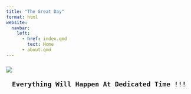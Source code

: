 ```yaml
---
title: "The Great Day"
format: html
website: 
  navbar: 
    left:
      - href: index.qmd
        text: Home
      - about.qmd
---
```


<!-- Centering the text in the middle :  Everything Will Happen At Dedicated Time !!! -->

### ![](files/phd-new.png)

<div style="text-align: center; font-weight: bold; font-size: 1.5em;">
    Everything Will Happen At Dedicated Time !!!
</div>

<div id="countdown-great-day" style="font-size: 2.5em; font-weight: bold; color: rgb(79, 81, 217); text-align: center;"></div>

<script>
// Set the target date and time
const targetDate = new Date('2025-03-31T23:46:59').getTime();

// Function to update the countdown timer
function updateCountdown() {
    const now = new Date().getTime();
    const timeDifference = targetDate - now;

    if (timeDifference <= 0) {
        document.getElementById('countdown-great-day').innerText = "Finally Dr Idrissa DIENG !!! What's next ";
        return;
    }

    const days = Math.floor(timeDifference / (1000 * 60 * 60 * 24));
    const hours = Math.floor((timeDifference % (1000 * 60 * 60 * 24)) / (1000 * 60 * 60));
    const minutes = Math.floor((timeDifference % (1000 * 60 * 60)) / (1000 * 60));
    const seconds = Math.floor((timeDifference % (1000 * 60)) / 1000);

    document.getElementById('countdown-great-day').innerText = 
        `${days} Day(s), ${hours} Hour(s), ${minutes} Minute(s), ${seconds} Second(s) remaining`;

    setTimeout(updateCountdown, 1000);
}

// Start the countdown
updateCountdown();
</script>



<!-- ```{html}
<audio controls>
  <source src="Pep_Motivation.mp3" type="audio/mp3">
  Your browser does not support the audio element.
</audio> -->
